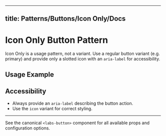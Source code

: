 
---
title: Patterns/Buttons/Icon Only/Docs
---



# Icon Only Button Pattern

Icon Only is a usage pattern, not a variant. Use a regular button variant (e.g. primary) and provide only a slotted icon with an `aria-label` for accessibility.

## Usage Example


<Preview>
  <Story id="patterns-buttons-icon-only--icon-only" height="60px" />
</Preview>

## Accessibility
- Always provide an `aria-label` describing the button action.
- Use the `icon` variant for correct styling.

---

See the canonical `<labs-button>` component for all available props and configuration options.
